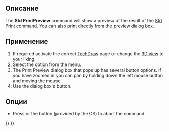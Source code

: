 <languages/>

{{Docnav/ru
|[[Std_Print/ru|Команда "Печать"]]
|[[Std_PrintPdf/ru|Команда "Экспортировать в PDF..."]]
|[[Std_File_Menu/ru|Меню "Файл"]]
|IconL=Std_Print.svg
|IconR=Std_PrintPdf.svg
|IconC=Freecad.svg
}}

{{GuiCommand/ru
|Name=Std PrintPreview
|Name/ru=Std PrintPreview
|MenuLocation=Файл → Предварительный просмотр 
|Workbenches=All
|SeeAlso=File [[Std Print/ru|Печать]]
}}

<span id="Description"></span>
==Описание==

The '''Std PrintPreview''' command will show a preview of the result of the [[Std_Print|Std Print]] command. You can also print directly from the preview dialog box.

<span id="Usage"></span>
==Применение==

# If required activate the correct [[TechDraw_Workbench|TechDraw]] page or change the [[3D_View|3D view]] to your liking.
# Select the {{MenuCommand|File → [[Image:Std_PrintPreview.svg|16px]] Print preview...}} option from the menu.
# The Print Preview dialog box that pops up has several button options. If you have zoomed in you can pan by holding down the left mouse button and moving the mouse.
# Use the dialog box's {{Button|Print}} button.

<span id="Options"></span>
==Опции==

* Press {{KEY|Esc}} or the {{Button|Close}} button (provided by the OS) to abort the command.


{{Docnav/ru
|[[Std_Print/ru|Команда "Печать"]]
|[[Std_PrintPdf/ru|Команда "Экспортировать в PDF..."]]
|[[Std_File_Menu/ru|Меню "Файл"]]
|IconL=Std_Print.svg
|IconR=Std_PrintPdf.svg
|IconC=Freecad.svg
}}

{{Std_Base_navi{{#translation:}}}}
{{Userdocnavi{{#translation:}}}}
